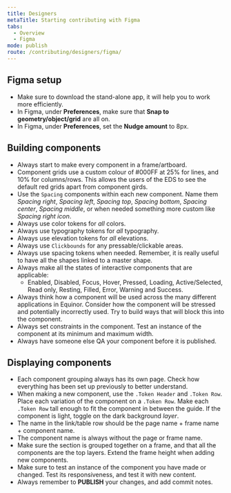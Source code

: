 ```yaml
---
title: Designers
metaTitle: Starting contributing with Figma
tabs:
  - Overview
  - Figma
mode: publish
route: /contributing/designers/figma/
---
```


## Figma setup

- Make sure to download the stand-alone app, it will help you to work more efficiently.
- In Figma, under **Preferences**, make sure that **Snap to geometry/object/grid** are all on.
- In Figma, under **Preferences**, set the **Nudge amount** to 8px.

## Building components

- Always start to make every component in a frame/artboard.
- Component grids use a custom colour of #000FF at 25% for lines, and 10% for columns/rows. This allows the users of the EDS to see the default red grids apart from component girds.
- Use the `Spacing` components within each new component. Name them _Spacing right_, _Spacing left_, _Spacing top_, _Spacing bottom_, _Spacing center_, _Spacing middle_, or when needed something more custom like _Spacing right icon_.
- Always use color tokens for _all_ colors.
- Always use typography tokens for _all_ typography.
- Always use elevation tokens for _all_ elevations.
- Always use `Clickbounds` for any pressable/clickable areas.
- Always use spacing tokens when needed. Remember, it is really useful to have all the shapes linked to a master shape.
- Always make all the states of interactive components that are applicable:
  - Enabled, Disabled, Focus, Hover, Pressed, Loading, Active/Selected, Read only, Resting, Filled, Error, Warning and Success.
- Always think how a component will be used across the many different applications in Equinor. Consider how the component will be stressed and potentially incorrectly used. Try to build ways that will block this into the component.
- Always set constraints in the component. Test an instance of the component at its minimum and maximum width.
- Always have someone else QA your component before it is published.

## Displaying components

- Each component grouping always has its own page. Check how everything has been set up previously to better understand.
- When making a new component, use the `.Token Header` and `.Token Row`. Place each variation of the component on a `.Token Row`. Make each `.Token Row` tall enough to fit the component in between the guide. If the component is light, toggle on the dark background _layer_.
- The name in the link/table row should be the page name + frame name + component name.
- The component name is always without the page or frame name.
- Make sure the section is grouped together on a frame, and that all the components are the top layers. Extend the frame height when adding new components.
- Make sure to test an instance of the component you have made or changed. Test its responsiveness, and test it with new content.
- Always remember to **PUBLISH** your changes, and add commit notes.
